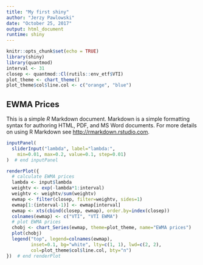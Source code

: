 ```yaml
---
title: "My first shiny"
author: "Jerzy Pawlowski"
date: "October 25, 2017"
output: html_document
runtime: shiny
---
```


```r
knitr::opts_chunk$set(echo = TRUE)
library(shiny)
library(quantmod)
interval <- 31
closep <- quantmod::Cl(rutils::env_etf$VTI)
plot_theme <- chart_theme()
plot_theme$col$line.col <- c("orange", "blue")
```

## EWMA Prices

This is a simple *R* Markdown document. Markdown is a simple formatting syntax for authoring HTML, PDF, and MS Word documents. For more details on using R Markdown see <http://rmarkdown.rstudio.com>.

```r
inputPanel(
  sliderInput("lambda", label="lambda:",
    min=0.01, max=0.2, value=0.1, step=0.01)
)  # end inputPanel

renderPlot({
  # calculate EWMA prices
  lambda <- input$lambda
  weightv <- exp(-lambda*1:interval)
  weightv <- weightv/sum(weightv)
  ewmap <- filter(closep, filter=weightv, sides=1)
  ewmap[1:(interval-1)] <- ewmap[interval]
  ewmap <- xts(cbind(closep, ewmap), order.by=index(closep))
  colnames(ewmap) <- c("VTI", "VTI EWMA")
  # plot EWMA prices
  chobj <- chart_Series(ewmap, theme=plot_theme, name="EWMA prices")
  plot(chobj)
  legend("top", legend=colnames(ewmap),
         inset=0.1, bg="white", lty=c(1, 1), lwd=c(2, 2),
         col=plot_theme$col$line.col, bty="n")
})  # end renderPlot

```
